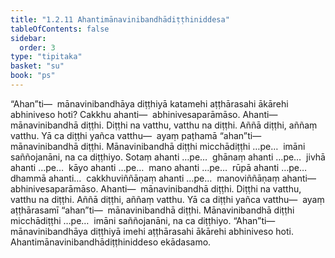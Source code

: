 ```yaml
---
title: "1.2.11 Ahantimānavinibandhādiṭṭhiniddesa"
tableOfContents: false
sidebar:
  order: 3
type: "tipitaka"
basket: "su"
book: "ps"
---
```



<DynamicBreadcrumb />

<Division number="144" book="ps">

<Paragraph number="815" book="ps">
“Ahan”ti—  mānavinibandhāya diṭṭhiyā katamehi aṭṭhārasahi ākārehi abhiniveso hoti? Cakkhu ahanti—  abhinivesaparāmāso. Ahanti—  mānavinibandhā diṭṭhi. Diṭṭhi na vatthu, vatthu na diṭṭhi. Aññā diṭṭhi, aññaṃ vatthu. Yā ca diṭṭhi yañca vatthu—  ayaṃ paṭhamā “ahan”ti—  mānavinibandhā diṭṭhi. Mānavinibandhā diṭṭhi micchādiṭṭhi …pe…  imāni saññojanāni, na ca diṭṭhiyo.
</Paragraph>

<Paragraph number="816" book="ps">
Sotaṃ ahanti …pe…  ghānaṃ ahanti …pe…  jivhā ahanti …pe…  kāyo ahanti …pe…  mano ahanti …pe…  rūpā ahanti …pe…  dhammā ahanti…  cakkhuviññāṇaṃ ahanti …pe…  manoviññāṇaṃ ahanti—  abhinivesaparāmāso. Ahanti—  mānavinibandhā diṭṭhi. Diṭṭhi na vatthu, vatthu na diṭṭhi. Aññā diṭṭhi, aññaṃ vatthu. Yā ca diṭṭhi yañca vatthu—  ayaṃ aṭṭhārasamī “ahan”ti—  mānavinibandhā diṭṭhi. Mānavinibandhā diṭṭhi micchādiṭṭhi …pe…  imāni saññojanāni, na ca diṭṭhiyo. “Ahan”ti—  mānavinibandhāya diṭṭhiyā imehi aṭṭhārasahi ākārehi abhiniveso hoti.

</Paragraph>
</Division>

<Paragraph number="817" type="center" book="ps">
Ahantimānavinibandhādiṭṭhiniddeso ekādasamo.
</Paragraph>